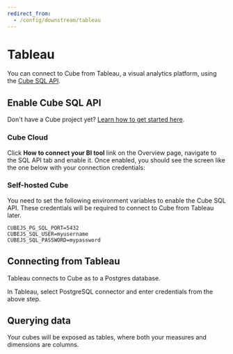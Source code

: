 ```yaml
---
redirect_from:
  - /config/downstream/tableau
---
```


# Tableau

You can connect to Cube from Tableau, a visual analytics platform, using the
[Cube SQL API][ref-sql-api].

## Enable Cube SQL API

<InfoBox>

Don't have a Cube project yet? [Learn how to get started
here][ref-getting-started].

</InfoBox>

###  Cube Cloud

Click **How to connect your BI tool** link on the Overview page, navigate to the
SQL API tab and enable it. Once enabled, you should see the screen like the one
below with your connection credentials:

<Screenshot src="https://ucarecdn.com/fc74ee91-b8a9-4c46-81ed-cb3daeef6b83/" />

###  Self-hosted Cube

You need to set the following environment variables to enable the Cube SQL API.
These credentials will be required to connect to Cube from Tableau later.

```dotenv
CUBEJS_PG_SQL_PORT=5432
CUBEJS_SQL_USER=myusername
CUBEJS_SQL_PASSWORD=mypassword
```

## Connecting from Tableau

Tableau connects to Cube as to a Postgres database.

In Tableau, select PostgreSQL connector and enter credentials from the above
step.

<Screenshot
  alt="Adding Cube to Tableau as a SQL data source"
  src="https://cubedev-blog-images.s3.us-east-2.amazonaws.com/dc025b24-674f-4f32-ac44-421d546ee676.GIF"
/>

## Querying data

Your cubes will be exposed as tables, where both your measures and dimensions
are columns.

<Screenshot
  alt="Cube data in Tableau"
  src="https://cubedev-blog-images.s3.us-east-2.amazonaws.com/ea73a998-e2ce-4814-863e-425b4d35860c.gif"
/>

[ref-getting-started]: /getting-started/cloud/overview
[ref-sql-api]: /backend/sql
